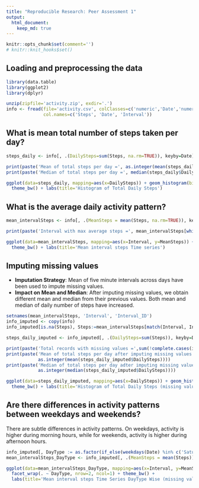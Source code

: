 ```yaml
---
title: "Reproducible Research: Peer Assessment 1"
output: 
  html_document:
    keep_md: true
---
```

```r
knitr::opts_chunk$set(comment='')
# knitr::knit_hooks$set()
```

## Loading and preprocessing the data

```r
library(data.table)
library(ggplot2)
library(dplyr)

unzip(zipfile='activity.zip', exdir='.')
info <- fread(file='activity.csv', colClasses=c('numeric','Date','numeric'), 
              col.names=c('Steps', 'Date', 'Interval'))
```


## What is mean total number of steps taken per day?

```r
steps_daily <- info[, .(DailySteps=sum(Steps, na.rm=TRUE)), keyby=Date]

print(paste('Mean of total steps per day =', as.integer(mean(steps_daily$DailySteps))))
print(paste('Median of total steps per day =', median(steps_daily$DailySteps)))

ggplot(data=steps_daily, mapping=aes(x=DailySteps)) + geom_histogram(bins=20, na.rm=TRUE) + 
  theme_bw() + labs(title='Histogram of Total Daily Steps')
```

## What is the average daily activity pattern?

```r
mean_intervalSteps <- info[, .(MeanSteps = mean(Steps, na.rm=TRUE)), keyby=Interval]

print(paste('Interval with max average steps =', mean_intervalSteps[which.max(MeanSteps),Interval]))

ggplot(data=mean_intervalSteps, mapping=aes(x=Interval, y=MeanSteps)) + geom_line(na.rm=TRUE) + 
  theme_bw() + labs(title='Mean interval steps Time series')

```

## Imputing missing values

- **Imputation Strategy**: Mean of five minute intervals across days have been used to impute missing values. 
- **Impact on Mean and Median**: After imputing missing values, we obtain different mean and median from their previous values. Both mean and median of daily number of steps have increased.

```r
setnames(mean_intervalSteps, 'Interval', 'Interval_ID')
info_imputed <- copy(info)
info_imputed[is.na(Steps), Steps:=mean_intervalSteps[match(Interval, Interval_ID), MeanSteps]]

steps_daily_imputed <- info_imputed[, .(DailySteps=sum(Steps)), keyby=Date]

print(paste('Total records with missing values =',sum(!complete.cases(info))))
print(paste('Mean of total steps per day after imputing missing values =', 
            as.integer(mean(steps_daily_imputed$DailySteps))))
print(paste('Median of total steps per day adter imputing missing value =', 
            as.integer(median(steps_daily_imputed$DailySteps))))

ggplot(data=steps_daily_imputed, mapping=aes(x=DailySteps)) + geom_histogram(bins=20) + 
  theme_bw() + labs(title='Histogram of Total Daily Steps (missing values imputed)')
```

## Are there differences in activity patterns between weekdays and weekends?

There are subtle differences in activity patterns. On weekdays, activity is higher during morning hours, while for weekends, activity is higher during afternoon hours.

```r

info_imputed[, DayType := as.factor(if_else(weekdays(Date) %in% c('Saturday','Sunday'), 'Weekend', 'Weekday'))]
mean_intervalSteps_DayType <- info_imputed[, .(MeanSteps = mean(Steps)), keyby = list(DayType, Interval)]

ggplot(data=mean_intervalSteps_DayType, mapping=aes(x=Interval, y=MeanSteps)) + geom_line() + 
  facet_wrap(. ~ DayType, nrow=2, ncol=1) + theme_bw() + 
  labs(title='Mean interval steps Time Series DayType Wise (missing values imputed)')
```


